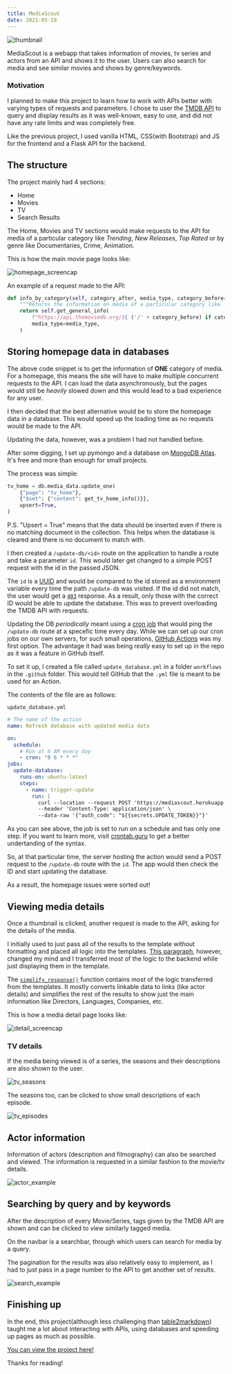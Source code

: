 ```yaml
---
title: MediaScout
date: 2021-05-19
---
```


![thumbnail](mediascout_thumbnail.jpg)

MediaScout is a webapp that takes information of movies, tv series and actors from an API and shows it to the user.
Users can also search for media and see similar movies and shows by genre/keywords.

### Motivation

I planned to make this project to learn how to work with APIs better with varying types of requests and parameters.
I chose to user the [TMDB API](developers.themoviedb.org) to query and display results as it was well-known, easy to use, and did not have any rate limits
and was completely free.

Like the previous project, I used vanilla HTML, CSS(with Bootstrap) and JS for the frontend and a Flask API for the backend.

## The structure

The project mainly had 4 sections:

- Home
- Movies
- TV
- Search Results

The Home, Movies and TV sections would make requests to the API for media of a particular category like
_Trending_, _New Releases_, _Top Rated_ or by genre like Documentaries, Crime, Animation.

This is how the main movie page looks like:

![homepage_screencap](homepage.jpg)

An example of a request made to the API:

```python
def info_by_category(self, category_after, media_type, category_before=None):
    """Returns the information on media of a particular category like 'trending' or 'popular'."""
    return self.get_general_info(
        f"https://api.themoviedb.org/3{ ('/' + category_before) if category_before else ''}/{media_type}/{category_after}",
        media_type=media_type,
    )
```

## Storing homepage data in databases

The above code snippet is to get the information of **ONE** category of media. For a homepage, this means the site will have
to make multiple concurrent requests to the API. I can load the data asynchronously, but the pages would still be _heavily_
slowed down and this would lead to a bad experience for any user.

I then decided that the best alternative would be to store the homepage data in a database. This would speed up the loading time
as no requests would be made to the API.

Updating the data, however, was a problem I had not handled before.

After some digging, I set up pymongo and a database on [MongoDB Atlas](https://www.mongodb.com/cloud/atlas/register). It's free and more
than enough for small projects.

The process was simple:

```python
tv_home = db.media_data.update_one(
    {"page": "tv_home"},
    {"$set": {"content": get_tv_home_info()}},
    upsert=True,
)
```

<note>
  P.S. "Upsert = True" means that the data should be inserted even if there is
  no matching document in the collection. This helps when the database is
  cleared and there is no document to match with.
</note>

I then created a `/update-db/<id>` route on the application to handle a route and take a parameter `id`. This would
later get changed to a simple POST request with the id in the passed JSON.

The `id` is a [UUID](https://en.wikipedia.org/wiki/Universally_unique_identifier)
and would be compared to the id stored as a environment variable every time the path `/update-db`
was visited. If the id did not match, the user would get a
[`403`](https://developer.mozilla.org/en-US/docs/Web/HTTP/Status/403) response. As a result, only those
with the correct ID would be able to update the database. This was to prevent overloading the TMDB API with requests.

Updating the DB _periodically_ meant using a [cron job](https://en.wikipedia.org/wiki/Cron) that would ping the `/update-db`
route at a specefic time every day. While we can set up our cron jobs on our own servers, for such small operations,
[GitHub Actions](https://github.com/features/actions) was my first option. The advantage it had was being _really_ easy to
set up in the repo as it was a feature in GitHub itself.

To set it up, I created a file called `update_database.yml` in a folder `workflows` in the `.github` folder. This would tell
GitHub that the `.yml` file is meant to be used for an Action.

The contents of the file are as follows:

`update_database.yml`

```yml
# The name of the action
name: Refresh database with updated media data

on:
  schedule:
    # Run at 6 AM every day
    - cron: "0 6 * * *"
jobs:
  update-database:
    runs-on: ubuntu-latest
    steps:
      - name: trigger-update
        run: |
          curl --location --request POST 'https://mediascout.herokuapp.com/update-db' \
          --header 'Content-Type: application/json' \
          --data-raw '{"auth_code": "${{secrets.UPDATE_TOKEN}}"}'
```

As you can see above, the job is set to run on a schedule and has only one step. If you want to learn more,
visit [crontab.guru](https://crontab.guru) to get a better undertanding of the syntax.

So, at that particular time, the server hosting the action would send a POST request to the `/update-db` route with the
`id`. The app would then check the ID and start updating the database.

As a result, the homepage issues were sorted out!

## Viewing media details

Once a thumbnail is clicked, another request is made to the API, asking for the details of the media.

I initially used to just pass all of the results to the template without formatting and placed all logic into the templates.
[This paragraph](https://jinja.palletsprojects.com/en/3.0.x/faq/#isn-t-it-a-terrible-idea-to-put-logic-into-templates),
however, changed my mind and I transferred most of the logic to the backend while just displaying them in the template.

The [`simplify_response()`](https://github.com/1Gokul/MediaScout/blob/5092d452d3f5d05dfe4b91d77cae380b7494f357/media_finder.py#L415)
function contains most of the logic transferred from the templates. It mostly converts linkable data to links (like actor details) and
simplifies the rest of the results to show just the main information like Directors, Languages, Companies, etc.

This is how a media detail page looks like:

![detail_screencap](movie-detail.jpg)

### TV details

If the media being viewed is of a series, the seasons and their descriptions are also shown to the user.

![tv_seasons](seasons.jpg)

The seasons too, can be clicked to show small descriptions of each episode.

![tv_episodes](episodes.jpg)

## Actor information

Information of actors (description and filmography) can also be searched and viewed. The information is requested in a
similar fashion to the movie/tv details.

![actor_example](actor-detail.jpg)

## Searching by query and by keywords

After the description of every Movie/Series, tags given by the TMDB API are shown and can be clicked to view similarly tagged media.

On the navbar is a searchbar, through which users can search for media by a query.

The pagination for the results was also relatively easy to implement, as I had to just pass in a page number to the API to get
another set of results.

![search_example](search-results.jpg)

## Finishing up

In the end, this project(although less challenging than [table2markdown](/blog/table2markdown-project)) taught me a lot about
interacting with APIs, using databases and speeding up pages as much as possible.

[You can view the project here!](https://mediascout.herokuapp.com/)

Thanks for reading!
